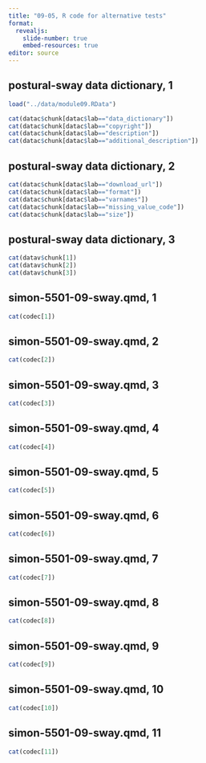 ```yaml
---
title: "09-05, R code for alternative tests"
format: 
  revealjs:
    slide-number: true
    embed-resources: true
editor: source
---
```


## postural-sway data dictionary, 1

```r
load("../data/module09.RData")

cat(datac$chunk[datac$lab=="data_dictionary"])
cat(datac$chunk[datac$lab=="copyright"])
cat(datac$chunk[datac$lab=="description"])
cat(datac$chunk[datac$lab=="additional_description"])
```

## postural-sway data dictionary, 2

```r
cat(datac$chunk[datac$lab=="download_url"])
cat(datac$chunk[datac$lab=="format"])
cat(datac$chunk[datac$lab=="varnames"])
cat(datac$chunk[datac$lab=="missing_value_code"])
cat(datac$chunk[datac$lab=="size"])
```

## postural-sway data dictionary, 3

```r
cat(datav$chunk[1])
cat(datav$chunk[2])
cat(datav$chunk[3])
```

## simon-5501-09-sway.qmd, 1

```r
cat(codec[1])
```

## simon-5501-09-sway.qmd, 2

```r
cat(codec[2])
```

## simon-5501-09-sway.qmd, 3

```r
cat(codec[3])
```

## simon-5501-09-sway.qmd, 4

```r
cat(codec[4])
```

## simon-5501-09-sway.qmd, 5

```r
cat(codec[5])
```

## simon-5501-09-sway.qmd, 6

```r
cat(codec[6])
```

## simon-5501-09-sway.qmd, 7

```r
cat(codec[7])
```

## simon-5501-09-sway.qmd, 8

```r
cat(codec[8])
```

## simon-5501-09-sway.qmd, 9

```r
cat(codec[9])
```

## simon-5501-09-sway.qmd, 10

```r
cat(codec[10])
```

## simon-5501-09-sway.qmd, 11

```r
cat(codec[11])
```

